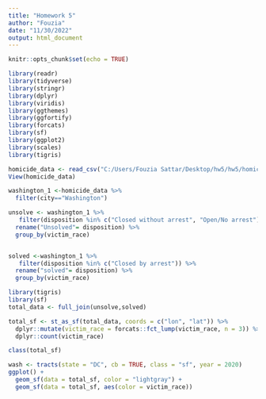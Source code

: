 ```yaml
---
title: "Homework 5"
author: "Fouzia"
date: "11/30/2022"
output: html_document
---
```


```r
knitr::opts_chunk$set(echo = TRUE)

library(readr)
library(tidyverse)
library(stringr)
library(dplyr)
library(viridis)
library(ggthemes)
library(ggfortify)
library(forcats)
library(sf)
library(ggplot2)
library(scales)
library(tigris)

homicide_data <- read_csv("C:/Users/Fouzia Sattar/Desktop/hw5/hw5/homicide-data.csv")
View(homicide_data)

washington_1 <-homicide_data %>% 
  filter(city=="Washington") 

unsolve <- washington_1 %>% 
   filter(disposition %in% c("Closed without arrest", "Open/No arrest")) %>% 
  rename("Unsolved"= disposition) %>% 
  group_by(victim_race)


solved <-washington_1 %>% 
   filter(disposition %in% c("Closed by arrest")) %>% 
  rename("solved"= disposition) %>% 
  group_by(victim_race) 

library(tigris)
library(sf)
total_data <- full_join(unsolve,solved)

total_sf <- st_as_sf(total_data, coords = c("lon", "lat")) %>% 
  dplyr::mutate(victim_race = forcats::fct_lump(victim_race, n = 3)) %>%
  dplyr::count(victim_race)

class(total_sf)
```


```r
wash <- tracts(state = "DC", cb = TRUE, class = "sf", year = 2020)
ggplot() + 
  geom_sf(data = total_sf, color = "lightgray") + 
  geom_sf(data = total_sf, aes(color = victim_race))
```



